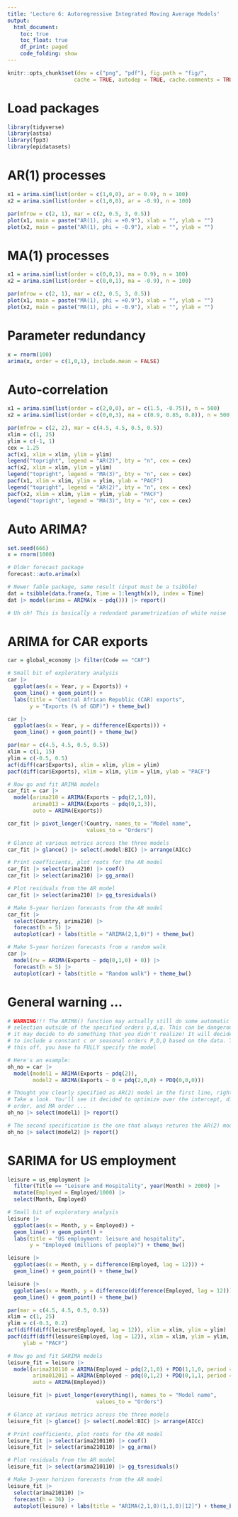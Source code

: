 ```yaml
---
title: 'Lecture 6: Autoregressive Integrated Moving Average Models'
output:
  html_document:
    toc: true
    toc_float: true
    df_print: paged
    code_folding: show
---
```


```r
knitr::opts_chunk$set(dev = c("png", "pdf"), fig.path = "fig/",
                     cache = TRUE, autodep = TRUE, cache.comments = TRUE)
```

# Load packages

```r
library(tidyverse)
library(astsa)
library(fpp3)
library(epidatasets)
```

# AR(1) processes

```r
x1 = arima.sim(list(order = c(1,0,0), ar = 0.9), n = 100)
x2 = arima.sim(list(order = c(1,0,0), ar = -0.9), n = 100)

par(mfrow = c(2, 1), mar = c(2, 0.5, 3, 0.5))
plot(x1, main = paste("AR(1), phi = +0.9"), xlab = "", ylab = "")
plot(x2, main = paste("AR(1), phi = -0.9"), xlab = "", ylab = "")
```

# MA(1) processes

```r
x1 = arima.sim(list(order = c(0,0,1), ma = 0.9), n = 100)
x2 = arima.sim(list(order = c(0,0,1), ma = -0.9), n = 100)

par(mfrow = c(2, 1), mar = c(2, 0.5, 3, 0.5))
plot(x1, main = paste("MA(1), phi = +0.9"), xlab = "", ylab = "")
plot(x2, main = paste("MA(1), phi = -0.9"), xlab = "", ylab = "")
```

# Parameter redundancy

```r
x = rnorm(100)
arima(x, order = c(1,0,1), include.mean = FALSE)
```

# Auto-correlation

```r
x1 = arima.sim(list(order = c(2,0,0), ar = c(1.5, -0.75)), n = 500)
x2 = arima.sim(list(order = c(0,0,3), ma = c(0.9, 0.85, 0.8)), n = 500)

par(mfrow = c(2, 2), mar = c(4.5, 4.5, 0.5, 0.5))
xlim = c(1, 25)
ylim = c(-1, 1)
cex = 1.25
acf(x1, xlim = xlim, ylim = ylim)
legend("topright", legend = "AR(2)", bty = "n", cex = cex) 
acf(x2, xlim = xlim, ylim = ylim)
legend("topright", legend = "MA(3)", bty = "n", cex = cex) 
pacf(x1, xlim = xlim, ylim = ylim, ylab = "PACF") 
legend("topright", legend = "AR(2)", bty = "n", cex = cex) 
pacf(x2, xlim = xlim, ylim = ylim, ylab = "PACF")
legend("topright", legend = "MA(3)", bty = "n", cex = cex) 
```

# Auto ARIMA?

```r
set.seed(666)
x = rnorm(1000)         

# Older forecast package
forecast::auto.arima(x)  

# Newer fable package, same result (input must be a tsibble)
dat = tsibble(data.frame(x, Time = 1:length(x)), index = Time)
dat |> model(arima = ARIMA(x ~ pdq())) |> report()

# Uh oh! This is basically a redundant parametrization of white noise
```

# ARIMA for CAR exports

```r
car = global_economy |> filter(Code == "CAF")

# Small bit of exploratory analysis
car |>
  ggplot(aes(x = Year, y = Exports)) + 
  geom_line() + geom_point() +
  labs(title = "Central African Republic (CAR) exports",
       y = "Exports (% of GDP)") + theme_bw() 

car |> 
  ggplot(aes(x = Year, y = difference(Exports))) + 
  geom_line() + geom_point() + theme_bw() 

par(mar = c(4.5, 4.5, 0.5, 0.5))
xlim = c(1, 15)
ylim = c(-0.5, 0.5)
acf(diff(car$Exports), xlim = xlim, ylim = ylim)
pacf(diff(car$Exports), xlim = xlim, ylim = ylim, ylab = "PACF")

# Now go and fit ARIMA models
car_fit = car |>
  model(arima210 = ARIMA(Exports ~ pdq(2,1,0)),
        arima013 = ARIMA(Exports ~ pdq(0,1,3)),
        auto = ARIMA(Exports))

car_fit |> pivot_longer(!Country, names_to = "Model name",
                         values_to = "Orders")

# Glance at various metrics across the three models
car_fit |> glance() |> select(.model:BIC) |> arrange(AICc) 

# Print coefficients, plot roots for the AR model
car_fit |> select(arima210) |> coef()
car_fit |> select(arima210) |> gg_arma()

# Plot residuals from the AR model
car_fit |> select(arima210) |> gg_tsresiduals() 

# Make 5-year horizon forecasts from the AR model
car_fit |>  
  select(Country, arima210) |>
  forecast(h = 5) |> 
  autoplot(car) + labs(title = "ARIMA(2,1,0)") + theme_bw()

# Make 5-year horizon forecasts from a random walk
car |>
  model(rw = ARIMA(Exports ~ pdq(0,1,0) + 0)) |>
  forecast(h = 5) |> 
  autoplot(car) + labs(title = "Random walk") + theme_bw()
```

# General warning ...

```r
# WARNING!!! The ARIMA() function may actually still do some automatic model 
# selection outside of the specified orders p,d,q. This can be dangerous because
# it may decide to do something that you didn't realize! It will decide whether
# to include a constant c or seasonal orders P,D,Q based on the data. To shut 
# this off, you have to FULLY specify the model

# Here's an example:
oh_no = car |>
  model(model1 = ARIMA(Exports ~ pdq(2)),
        model2 = ARIMA(Exports ~ 0 + pdq(2,0,0) + PDQ(0,0,0)))

# Thought you clearly specified as AR(2) model in the first line, right? WRONG. 
# Take a look. You'll see it decided to optimize over the intercept, difference
# order, and MA order ...
oh_no |> select(model1) |> report()

# The second specification is the one that always returns the AR(2) model
oh_no |> select(model2) |> report()
```

# SARIMA for US employment

```r
leisure = us_employment |>
  filter(Title == "Leisure and Hospitality", year(Month) > 2000) |>
  mutate(Employed = Employed/1000) |>
  select(Month, Employed)

# Small bit of exploratory analysis
leisure |>
  ggplot(aes(x = Month, y = Employed)) + 
  geom_line() + geom_point() +
  labs(title = "US employment: leisure and hospitality",
       y = "Employed (millions of people)") + theme_bw() 

leisure |> 
  ggplot(aes(x = Month, y = difference(Employed, lag = 12))) + 
  geom_line() + geom_point() + theme_bw() 

leisure |> 
  ggplot(aes(x = Month, y = difference(difference(Employed, lag = 12)))) + 
  geom_line() + geom_point() + theme_bw() 

par(mar = c(4.5, 4.5, 0.5, 0.5))
xlim = c(1, 25)
ylim = c(-0.3, 0.2)
acf(diff(diff(leisure$Employed, lag = 12)), xlim = xlim, ylim = ylim)
pacf(diff(diff(leisure$Employed, lag = 12)), xlim = xlim, ylim = ylim, 
     ylab = "PACF")

# Now go and fit SARIMA models
leisure_fit = leisure |>
  model(arima210110 = ARIMA(Employed ~ pdq(2,1,0) + PDQ(1,1,0, period = 12)),
        arima012011 = ARIMA(Employed ~ pdq(0,1,2) + PDQ(0,1,1, period = 12)),
        auto = ARIMA(Employed))

leisure_fit |> pivot_longer(everything(), names_to = "Model name",
                            values_to = "Orders")

# Glance at various metrics across the three models
leisure_fit |> glance() |> select(.model:BIC) |> arrange(AICc) 

# Print coefficients, plot roots for the AR model
leisure_fit |> select(arima210110) |> coef()
leisure_fit |> select(arima210110) |> gg_arma()

# Plot residuals from the AR model
leisure_fit |> select(arima210110) |> gg_tsresiduals() 

# Make 3-year horizon forecasts from the AR model
leisure_fit |>  
  select(arima210110) |>
  forecast(h = 36) |> 
  autoplot(leisure) + labs(title = "ARIMA(2,1,0)(1,1,0)[12]") + theme_bw()
```
